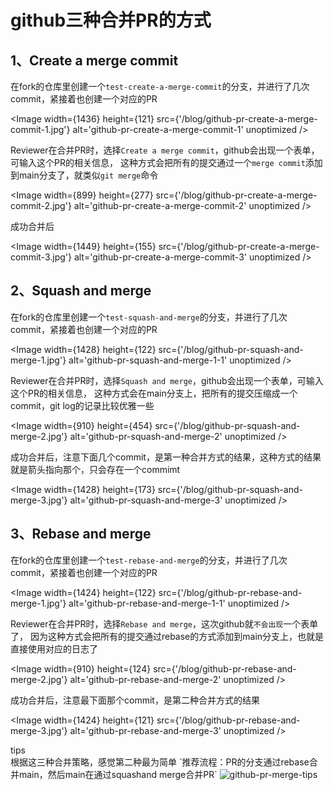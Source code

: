 # github三种合并PR的方式

## 1、Create a merge commit

在fork的仓库里创建一个`test-create-a-merge-commit`的分支，并进行了几次commit，紧接着也创建一个对应的PR

<Image
  width={1436}
  height={121}
  src={'/blog/github-pr-create-a-merge-commit-1.jpg'}
  alt='github-pr-create-a-merge-commit-1'
  unoptimized
/>

Reviewer在合并PR时，选择`Create a merge commit`，github会出现一个表单，可输入这个PR的相关信息，
这种方式会把所有的提交通过一个`merge commit`添加到main分支了，就类似`git merge`命令

<Image
  width={899}
  height={277}
  src={'/blog/github-pr-create-a-merge-commit-2.jpg'}
  alt='github-pr-create-a-merge-commit-2'
  unoptimized
/>

成功合并后

<Image
  width={1449}
  height={155}
  src={'/blog/github-pr-create-a-merge-commit-3.jpg'}
  alt='github-pr-create-a-merge-commit-3'
  unoptimized
/>

## 2、Squash and merge

在fork的仓库里创建一个`test-squash-and-merge`的分支，并进行了几次commit，紧接着也创建一个对应的PR

<Image
  width={1428}
  height={122}
  src={'/blog/github-pr-squash-and-merge-1.jpg'}
  alt='github-pr-squash-and-merge-1-1'
  unoptimized
/>

Reviewer在合并PR时，选择`Squash and merge`，github会出现一个表单，可输入这个PR的相关信息，
这种方式会在main分支上，把所有的提交压缩成一个commit，git log的记录比较优雅一些

<Image
  width={910}
  height={454}
  src={'/blog/github-pr-squash-and-merge-2.jpg'}
  alt='github-pr-squash-and-merge-2'
  unoptimized
/>

成功合并后，注意下面几个commit，是第一种合并方式的结果，这种方式的结果就是箭头指向那个，只会存在一个commimt

<Image
  width={1428}
  height={173}
  src={'/blog/github-pr-squash-and-merge-3.jpg'}
  alt='github-pr-squash-and-merge-3'
  unoptimized
/>

## 3、Rebase and merge

在fork的仓库里创建一个`test-rebase-and-merge`的分支，并进行了几次commit，紧接着也创建一个对应的PR

<Image
  width={1424}
  height={122}
  src={'/blog/github-pr-rebase-and-merge-1.jpg'}
  alt='github-pr-rebase-and-merge-1-1'
  unoptimized
/>

Reviewer在合并PR时，选择`Rebase and merge`，这次github就`不会出现`一个表单了，
因为这种方式会把所有的提交通过rebase的方式添加到main分支上，也就是直接使用对应的日志了

<Image
  width={910}
  height={124}
  src={'/blog/github-pr-rebase-and-merge-2.jpg'}
  alt='github-pr-rebase-and-merge-2'
  unoptimized
/>

成功合并后，注意最下面那个commit，是第二种合并方式的结果

<Image
  width={1424}
  height={121}
  src={'/blog/github-pr-rebase-and-merge-3.jpg'}
  alt='github-pr-rebase-and-merge-3'
  unoptimized
/>

<div className='tips-wrapper rounded bg-[#e9eaff] p-2'>
  <div className='font-semibold text-black'>tips</div>
  <sapn className='mb-1 text-[13px] text-black'>
    根据这三种合并策略，感觉第二种最为简单
    `推荐流程：PR的分支通过rebase合并main，然后main在通过squashand merge合并PR`
  </sapn>
  <Image
    width={290}
    height={212}
    src={'/blog/github-pr-merge-tips.jpg'}
    alt='github-pr-merge-tips'
    unoptimized
  />
</div>
